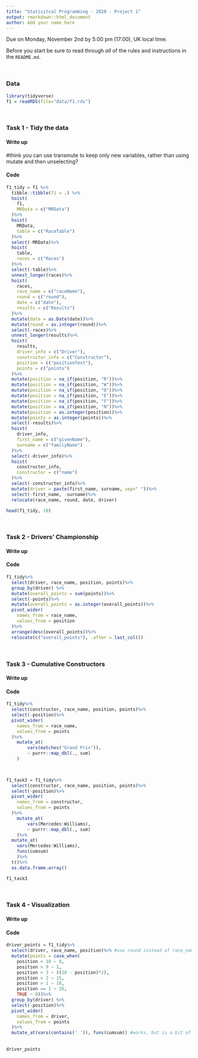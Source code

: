 ```yaml
---
title: "Statisitcal Programming - 2020 - Project 1"
output: rmarkdown::html_document
author: Add your name here
---
```


Due on Monday, November 2nd by 5:00 pm (17:00), UK local time.

Before you start be sure to read through *all* of the rules and instructions in the `README.md`.

<br/>

### Data

```r
library(tidyverse)
f1 = readRDS(file="data/f1.rds")
```


<br/>

### Task 1 - Tidy the data

#### Write up

<!-- Include write up here --> #think you can use transmute to keep only new variables, rather than using mutate and then unselecting?

#### Code

```r
f1_tidy = f1 %>%
  tibble::tibble(f1 = .) %>%
  hoist(
    f1, 
    MRData = c("MRData")
  )%>%
  hoist(
    MRData,
    table = c("RaceTable")
  )%>%
  select(-MRData)%>%
  hoist(
    table,
    races = c("Races")
  )%>%
  select(-table)%>%
  unnest_longer(races)%>%
  hoist(
    races,
    race_name = c("raceName"),
    round = c("round"),
    date = c("date"),
    results = c("Results")
  )%>%
  mutate(date = as.Date(date))%>%
  mutate(round = as.integer(round))%>%
  select(-races)%>%
  unnest_longer(results)%>%
  hoist(
    results,
    driver_info = c("Driver"),
    constructor_info = c("Constructor"),
    position = c("positionText"),
    points = c("points")
  )%>%
  mutate(position = na_if(position, "R"))%>%
  mutate(position = na_if(position, "W"))%>%
  mutate(position = na_if(position, "D"))%>%
  mutate(position = na_if(position, "E"))%>%
  mutate(position = na_if(position, "F"))%>%
  mutate(position = na_if(position, "N"))%>%
  mutate(position = as.integer(position))%>%
  mutate(points = as.integer(points))%>%
  select(-results)%>%
  hoist(
    driver_info,
    first_name = c("givenName"),
    surname = c("familyName")
  )%>%
  select(-driver_info)%>%
  hoist(
    constructor_info,
    constructor = c("name")
  )%>%
  select(-constructor_info)%>%
  mutate(driver = paste(first_name, surname, sep=" "))%>%
  select(-first_name, -surname)%>%
  relocate(race_name, round, date, driver)

head(f1_tidy, 10)
```

<br/>


### Task 2 - Drivers' Championship

#### Write up

<!-- Include write up here -->

#### Code

```r
f1_tidy%>%
  select(driver, race_name, position, points)%>%
  group_by(driver) %>%
  mutate(overall_points = sum(points))%>%
  select(-points)%>%
  mutate(overall_points = as.integer(overall_points))%>%
  pivot_wider(
    names_from = race_name, 
    values_from = position
  )%>%
  arrange(desc(overall_points))%>%
  relocate(c("overall_points"), .after = last_col())
```
<br/>

### Task 3 - Cumulative Constructors

#### Write up

<!-- Include write up here -->

#### Code


```r
f1_tidy%>%
  select(constructor, race_name, position, points)%>%
  select(-position)%>%
  pivot_wider(
    names_from = race_name, 
    values_from = points
  )%>%
    mutate_at(
        vars(matches("Grand Prix")),
        ~ purrr::map_dbl(., sum)
    )

  
```


```r
f1_task3 = f1_tidy%>%
  select(constructor, race_name, position, points)%>%
  select(-position)%>%
  pivot_wider(
    names_from = constructor, 
    values_from = points
  )%>%
    mutate_at(
        vars(Mercedes:Williams),
        ~ purrr::map_dbl(., sum)
    )%>%
  mutate_at(
    vars(Mercedes:Williams), 
    funs(cumsum)
    )%>%
  t()%>%
  as.data.frame.array()

f1_task3
```
<br/>

### Task 4 - Visualization

#### Write up

<!-- Include write up here -->

#### Code

```r
driver_points = f1_tidy%>%
  select(driver, race_name, position)%>% #use round instead of race_name?
  mutate(points = case_when(
    position > 10 ~ 0,
    position > 9 ~ 1,
    position > 3 ~ ((10 - position)*2),
    position > 2 ~ 15, 
    position > 1 ~ 18,
    position == 1 ~ 26,
    TRUE ~ 0))%>%
  group_by(driver) %>%
  select(-position)%>%
  pivot_wider(
    names_from = driver,
    values_from = points
  )%>%
  mutate_at(vars(contains(' ')), funs(cumsum)) #works, but is a bit of a hash
  
  
driver_points

```

<br/>

